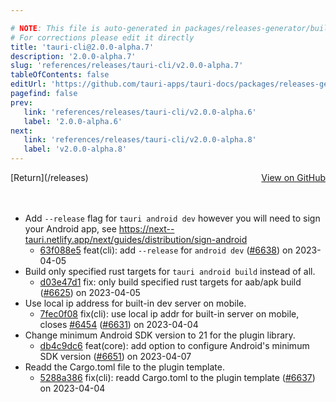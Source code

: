 ```yaml
---

# NOTE: This file is auto-generated in packages/releases-generator/build.ts
# For corrections please edit it directly
title: 'tauri-cli@2.0.0-alpha.7'
description: '2.0.0-alpha.7'
slug: 'references/releases/tauri-cli/v2.0.0-alpha.7'
tableOfContents: false
editUrl: 'https://github.com/tauri-apps/tauri-docs/packages/releases-generator/build.ts'
pagefind: false
prev:
   link: 'references/releases/tauri-cli/v2.0.0-alpha.6'
   label: '2.0.0-alpha.6'
next:
   link: 'references/releases/tauri-cli/v2.0.0-alpha.8'
   label: 'v2.0.0-alpha.8'
---
```


<div style="margin-bottom:3rem; display: flex; justify-content: space-between; align-items: center"><span>[Return](/releases)</span><span><a href="https://github.com/tauri-apps/tauri/releases/tag/tauri-cli-v2.0.0-alpha.7">View on GitHub</a></span></div>

- Add `--release` flag for `tauri android dev` however you will need to sign your Android app, see https://next--tauri.netlify.app/next/guides/distribution/sign-android
  - [63f088e5](https://www.github.com/tauri-apps/tauri/commit/63f088e5fc9701fd7fb329dad7ffb27a2d8fd5aa) feat(cli): add `--release` for `android dev` ([#6638](https://www.github.com/tauri-apps/tauri/pull/6638)) on 2023-04-05
- Build only specified rust targets for `tauri android build` instead of all.
  - [d03e47d1](https://www.github.com/tauri-apps/tauri/commit/d03e47d141c3917520975be9081775dbc4e9d4fd) fix: only build specified rust targets for aab/apk build ([#6625](https://www.github.com/tauri-apps/tauri/pull/6625)) on 2023-04-05
- Use local ip address for built-in dev server on mobile.
  - [7fec0f08](https://www.github.com/tauri-apps/tauri/commit/7fec0f083c932dc63ccb8716080d97e2ab985b25) fix(cli): use local ip addr for built-in server on mobile, closes [#6454](https://www.github.com/tauri-apps/tauri/pull/6454) ([#6631](https://www.github.com/tauri-apps/tauri/pull/6631)) on 2023-04-04
- Change minimum Android SDK version to 21 for the plugin library.
  - [db4c9dc6](https://www.github.com/tauri-apps/tauri/commit/db4c9dc655e07ee2184fe04571f500f7910890cd) feat(core): add option to configure Android&#39;s minimum SDK version ([#6651](https://www.github.com/tauri-apps/tauri/pull/6651)) on 2023-04-07
- Readd the Cargo.toml file to the plugin template.
  - [5288a386](https://www.github.com/tauri-apps/tauri/commit/5288a386f1bf8ac11f991350463c3f5c20983f43) fix(cli): readd Cargo.toml to the plugin template ([#6637](https://www.github.com/tauri-apps/tauri/pull/6637)) on 2023-04-04

